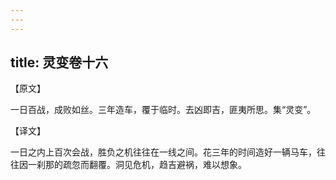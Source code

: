 ```yaml
---
---
---
```

title: 灵变卷十六
---



【原文】

一日百战，成败如丝。三年造车，覆于临时。去凶即吉，匪夷所思。集“灵变”。

【译文】

一日之内上百次会战，胜负之机往往在一线之间。花三年的时间造好一辆马车，往往因一刹那的疏忽而翻覆。洞见危机，趋吉避祸，难以想象。